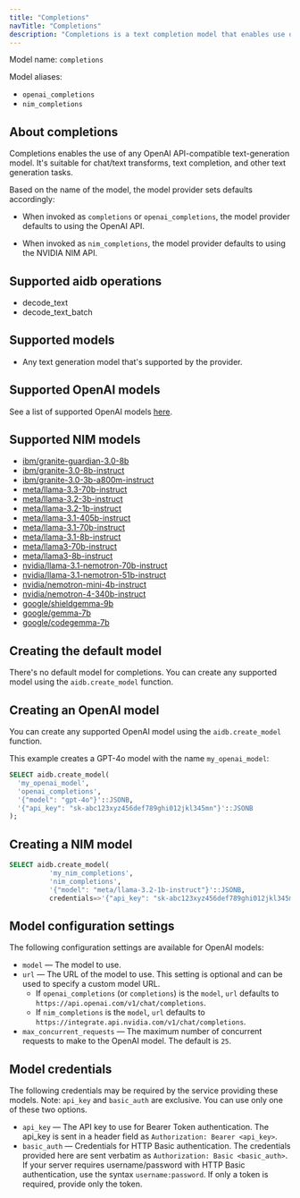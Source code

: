 ```yaml
---
title: "Completions"
navTitle: "Completions"
description: "Completions is a text completion model that enables use of any OpenAI API-compatible text-generation model."
---
```


Model name: `completions`

Model aliases:

* `openai_completions`
* `nim_completions`

## About completions

Completions enables the use of any OpenAI API-compatible text-generation model. It's suitable for chat/text transforms, text completion, and other text generation tasks.

Based on the name of the model, the model provider sets defaults accordingly:

* When invoked as `completions` or `openai_completions`, the model provider defaults to using the OpenAI API.

* When invoked as `nim_completions`, the model provider defaults to using the NVIDIA NIM API.


## Supported aidb operations

* decode_text
* decode_text_batch

## Supported models

* Any text generation model that's supported by the provider.

## Supported OpenAI models

See a list of supported OpenAI models [here](https://platform.openai.com/docs/models#models-overview).

## Supported NIM models

* [ibm/granite-guardian-3.0-8b](https://build.nvidia.com/ibm/granite-guardian-3_0-8b)  
* [ibm/granite-3.0-8b-instruct](https://build.nvidia.com/ibm/granite-3_0-8b-instruct)  
* [ibm/granite-3.0-3b-a800m-instruct](https://build.nvidia.com/ibm/granite-3_0-3b-a800m-instruct)  
* [meta/llama-3.3-70b-instruct](https://build.nvidia.com/meta/llama-3_3-70b-instruct)  
* [meta/llama-3.2-3b-instruct](https://build.nvidia.com/meta/llama-3.2-3b-instruct)  
* [meta/llama-3.2-1b-instruct](https://build.nvidia.com/meta/llama-3.2-1b-instruct)  
* [meta/llama-3.1-405b-instruct](https://build.nvidia.com/meta/llama-3_1-405b-instruct)  
* [meta/llama-3.1-70b-instruct](https://build.nvidia.com/meta/llama-3_1-70b-instruct)  
* [meta/llama-3.1-8b-instruct](https://build.nvidia.com/meta/llama-3_1-8b-instruct)  
* [meta/llama3-70b-instruct](https://build.nvidia.com/meta/llama3-70b)  
* [meta/llama3-8b-instruct](https://build.nvidia.com/meta/llama3-8b)  
* [nvidia/llama-3.1-nemotron-70b-instruct](https://build.nvidia.com/nvidia/llama-3_1-nemotron-70b-instruct)  
* [nvidia/llama-3.1-nemotron-51b-instruct](https://build.nvidia.com/nvidia/llama-3_1-nemotron-51b-instruct)  
* [nvidia/nemotron-mini-4b-instruct](https://build.nvidia.com/nvidia/nemotron-mini-4b-instruct)  
* [nvidia/nemotron-4-340b-instruct](https://build.nvidia.com/nvidia/nemotron-4-340b-instruct)  
* [google/shieldgemma-9b](https://build.nvidia.com/google/shieldgemma-9b)  
* [google/gemma-7b](https://build.nvidia.com/google/gemma-7b)  
* [google/codegemma-7b](https://build.nvidia.com/google/codegemma-7b)

## Creating the default model

There's no default model for completions. You can create any supported model using the `aidb.create_model` function.

## Creating an OpenAI model

You can create any supported OpenAI model using the `aidb.create_model` function.

This example creates a GPT-4o model with the name `my_openai_model`:

```sql
SELECT aidb.create_model(
  'my_openai_model',
  'openai_completions',
  '{"model": "gpt-4o"}'::JSONB,
  '{"api_key": "sk-abc123xyz456def789ghi012jkl345mn"}'::JSONB 
);
```

## Creating a NIM model

```sql
SELECT aidb.create_model(
          'my_nim_completions', 
          'nim_completions',
          '{"model": "meta/llama-3.2-1b-instruct"}'::JSONB,
          credentials=>'{"api_key": "sk-abc123xyz456def789ghi012jkl345mn"'::JSONB);
```

## Model configuration settings

The following configuration settings are available for OpenAI models:

* `model` &mdash; The model to use.
* `url` &mdash; The URL of the model to use. This setting is optional and can be used to specify a custom model URL.  
  * If `openai_completions` (or `completions`) is the `model`, `url` defaults to `https://api.openai.com/v1/chat/completions`. 
  * If `nim_completions` is the `model`, `url` defaults to `https://integrate.api.nvidia.com/v1/chat/completions`.
* `max_concurrent_requests` &mdash; The maximum number of concurrent requests to make to the OpenAI model. The default is `25`.

## Model credentials

The following credentials may be required by the service providing these models. Note: `api_key` and `basic_auth` are exclusive. You can use only one of these two options.

* `api_key` &mdash; The API key to use for Bearer Token authentication. The api_key is sent in a header field as `Authorization: Bearer <api_key>`.
* `basic_auth` &mdash; Credentials for HTTP Basic authentication. The credentials provided here are sent verbatim as `Authorization: Basic <basic_auth>`. If your server requires username/password with HTTP Basic authentication, use the syntax `username:password`. If only a token is required, provide only the token.
